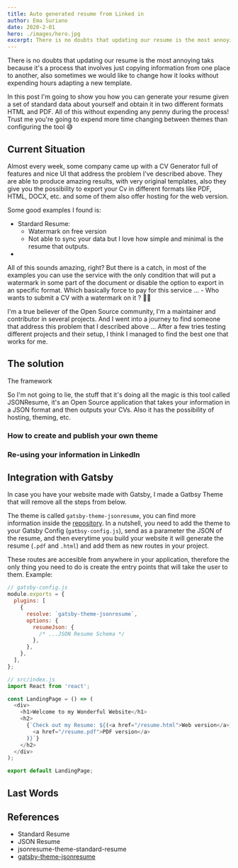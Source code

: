 ```yaml
---
title: Auto generated resume from Linked in
author: Ema Suriano
date: 2020-2-01
hero: ./images/hero.jpg
excerpt: There is no doubts that updating our resume is the most annoying taks because it's a process that involves just copying information from one place to another, also sometimes we would like to change how it looks without expending hours adapting a new template.
---
```


There is no doubts that updating our resume is the most annoying taks because it's a process that involves just copying information from one place to another, also sometimes we would like to change how it looks without expending hours adapting a new template.

In this post I'm going to show you how you can generate your resume given a set of standard data about yourself and obtain it in two different formats HTML and PDF. All of this without expending any penny during the process! Trust me you're going to expend more time changing between themes than configuring the tool 😅

## Current Situation

Almost every week, some company came up with a CV Generator full of features and nice UI that address the problem I've described above. They are able to produce amazing results, with very original templates, also they give you the possibility to export your Cv in different formats like PDF, HTML, DOCX, etc. and some of them also offer hosting for the web version.

Some good examples I found is:

- Stardard Resume:
  - Watermark on free version
  - Not able to sync your data but I love how simple and minimal is the resume that outputs.
-

All of this sounds amazing, right? But there is a catch, in most of the examples you can use the service with the only condition that will put a watermark in some part of the document or disable the option to export in an specific format. Which basically force to pay for this service ... - Who wants to submit a CV with a watermark on it ? 🤦‍♂️

I'm a true believer of the Open Source community, I'm a maintainer and contributor in several projects. And I went into a journey to find someone that address this problem that I described above ... After a few tries testing different projects and their setup, I think I managed to find the best one that works for me.

## The solution

The framework

So I'm not going to lie, the stuff that it's doing all the magic is this tool called JSONResume, it's an Open Source application that takes your information in a JSON format and then outputs your CVs. Also it has the possibility of hosting, theming, etc.

### How to create and publish your own theme

### Re-using your information in LinkedIn

## Integration with Gatsby

In case you have your website made with Gatsby, I made a Gatbsy Theme that will remove all the steps from below.

The theme is called `gatsby-theme-jsonresume`, you can find more information inside the [repository](https://github.com/EmaSuriano/gatsby-theme-jsonresume). In a nutshell, you need to add the theme to your Gatsby Config (`gatbsy-config.js`), send as a parameter the JSON of the resume, and then everytime you build your website it will generate the resume (`.pdf` and `.html`) and add them as new routes in your project.

These routes are accesible from anywhere in your application, therefore the only thing you need to do is create the entry points that will take the user to them. Example:

```javascript
// gatsby-config.js
module.exports = {
  plugins: [
    {
      resolve: `gatsby-theme-jsonresume`,
      options: {
        resumeJson: {
          /* ...JSON Resume Schema */
        },
      },
    },
  ],
};
```

```javascript
// src/index.js
import React from 'react';

const LandingPage = () => (
  <div>
    <h1>Welcome to my Wonderful Website</h1>
    <h2>
      {`Check out my Resume: ${(<a href="/resume.html">Web version</a>)} or ${(
        <a href="/resume.pdf">PDF version</a>
      )}`}
    </h2>
  </div>
);

export default LandingPage;
```

## Last Words

## References

- Standard Resume
- JSON Resume
- jsonresume-theme-standard-resume
- [gatsby-theme-jsonresume](https://github.com/EmaSuriano/gatsby-theme-jsonresume)
